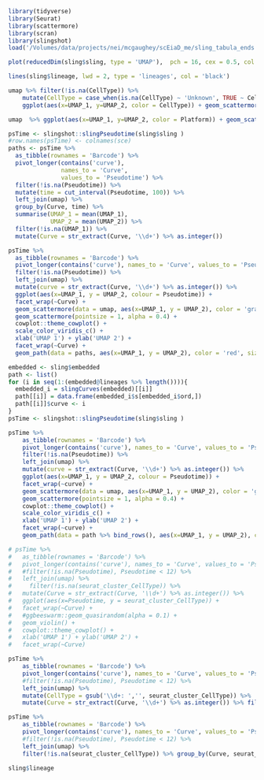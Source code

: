 ```r
library(tidyverse)
library(Seurat)
library(scattermore)
library(scran)
library(slingshot)
load('/Volumes/data/projects/nei/mcgaughey/scEiaD_me/sling_tabula_ends.Rdata')
```

```r

plot(reducedDim(sling$sling, type = 'UMAP'),  pch = 16, cex = 0.5, col = 'gray')

lines(sling$lineage, lwd = 2, type = 'lineages', col = 'black')
```
```r
umap %>% filter(!is.na(CellType)) %>% 
    mutate(CellType = case_when(is.na(CellType) ~ 'Unknown', TRUE ~ CellType)) %>% 
    ggplot(aes(x=UMAP_1, y=UMAP_2, color = CellType)) + geom_scattermore(pointsize =  1, pixels = c(1000,1000)) + scale_color_manual(values = c(pals::alphabet2(), pals::alphabet()) %>% unname()) + cowplot::theme_cowplot()
```

```r
umap  %>% ggplot(aes(x=UMAP_1, y=UMAP_2, color = Platform)) + geom_scattermore(size = 5, pixels = c(1000,1000)) + scale_color_manual(values = c(pals::alphabet()) %>% unname()) + cowplot::theme_cowplot() + facet_wrap(~Platform)
```

```r

psTime <- slingshot::slingPseudotime(sling$sling )
#row.names(psTime) <- colnames(sce)
paths <- psTime %>% 
  as_tibble(rownames = 'Barcode') %>% 
  pivot_longer(contains('curve'), 
               names_to = 'Curve', 
               values_to = 'Pseudotime') %>% 
  filter(!is.na(Pseudotime)) %>% 
  mutate(time = cut_interval(Pseudotime, 100)) %>% 
  left_join(umap) %>% 
  group_by(Curve, time) %>% 
  summarise(UMAP_1 = mean(UMAP_1),
            UMAP_2 = mean(UMAP_2)) %>% 
  filter(!is.na(UMAP_1)) %>% 
  mutate(Curve = str_extract(Curve, '\\d+') %>% as.integer()) 

psTime %>% 
  as_tibble(rownames = 'Barcode') %>% 
  pivot_longer(contains('curve'), names_to = 'Curve', values_to = 'Pseudotime') %>% 
  filter(!is.na(Pseudotime)) %>% 
  left_join(umap) %>% 
  mutate(curve = str_extract(Curve, '\\d+') %>% as.integer()) %>% 
  ggplot(aes(x=UMAP_1, y = UMAP_2, colour = Pseudotime)) + 
  facet_wrap(~Curve) + 
  geom_scattermore(data = umap, aes(x=UMAP_1, y = UMAP_2), color = 'gray', pointsize = 0.1, alpha = 0.4) + 
  geom_scattermore(pointsize = 1, alpha = 0.4) + 
  cowplot::theme_cowplot() + 
  scale_color_viridis_c() + 
  xlab('UMAP 1') + ylab('UMAP 2') +
  facet_wrap(~Curve) + 
  geom_path(data = paths, aes(x=UMAP_1, y = UMAP_2), color = 'red', size = 2) 


```

```r
embedded <- sling$embedded
path <- list()
for (i in seq(1:(embedded@lineages %>% length()))){
  embedded_i = slingCurves(embedded)[[i]]
  path[[i]] = data.frame(embedded_i$s[embedded_i$ord,])
  path[[i]]$curve <- i
}
psTime <- slingshot::slingPseudotime(sling$sling )

psTime %>% 
    as_tibble(rownames = 'Barcode') %>% 
    pivot_longer(contains('curve'), names_to = 'Curve', values_to = 'Pseudotime') %>% 
    filter(!is.na(Pseudotime)) %>% 
    left_join(umap) %>% 
    mutate(curve = str_extract(Curve, '\\d+') %>% as.integer()) %>% 
    ggplot(aes(x=UMAP_1, y = UMAP_2, colour = Pseudotime)) + 
    facet_wrap(~curve) + 
    geom_scattermore(data = umap, aes(x=UMAP_1, y = UMAP_2), color = 'gray', pointsize = 0.1, alpha = 0.4) + 
    geom_scattermore(pointsize = 1, alpha = 0.4) + 
    cowplot::theme_cowplot() + 
    scale_color_viridis_c() + 
    xlab('UMAP 1') + ylab('UMAP 2') +
    facet_wrap(~curve) + 
    geom_path(data = path %>% bind_rows(), aes(x=UMAP_1, y = UMAP_2), color = 'red', size = 1) 

```



```r
# psTime %>% 
#   as_tibble(rownames = 'Barcode') %>% 
#   pivot_longer(contains('curve'), names_to = 'Curve', values_to = 'Pseudotime') %>% 
#   #filter(!is.na(Pseudotime), Pseudotime < 12) %>% 
#   left_join(umap) %>% 
#     filter(!is.na(seurat_cluster_CellType)) %>% 
#   mutate(Curve = str_extract(Curve, '\\d+') %>% as.integer()) %>% 
#   ggplot(aes(x=Pseudotime, y = seurat_cluster_CellType)) + 
#   facet_wrap(~Curve) + 
#   #ggbeeswarm::geom_quasirandom(alpha = 0.1) +
#   geom_violin() +
#   cowplot::theme_cowplot() + 
#   xlab('UMAP 1') + ylab('UMAP 2') +
#   facet_wrap(~Curve)

psTime %>% 
    as_tibble(rownames = 'Barcode') %>% 
    pivot_longer(contains('curve'), names_to = 'Curve', values_to = 'Pseudotime') %>% 
    #filter(!is.na(Pseudotime), Pseudotime < 12) %>% 
    left_join(umap) %>% 
    mutate(CellType = gsub('\\d+: ','', seurat_cluster_CellType)) %>% 
    mutate(Curve = str_extract(Curve, '\\d+') %>% as.integer()) %>% filter(!is.na(Pseudotime)) %>% ggplot(aes(x=Pseudotime, color = `CellType`, y = Curve)) + geom_jitter() + scale_color_manual(values = c(pals::alphabet2(), pals::alphabet()) %>% unname())
```


```r
psTime %>% 
    as_tibble(rownames = 'Barcode') %>% 
    pivot_longer(contains('curve'), names_to = 'Curve', values_to = 'Pseudotime') %>% 
    #filter(!is.na(Pseudotime), Pseudotime < 12) %>% 
    left_join(umap) %>% 
    filter(!is.na(seurat_cluster_CellType)) %>% group_by(Curve, seurat_cluster_CellType) %>% summarise(Count = n(), Pseudotime = mean(Pseudotime, na.rm = TRUE)) %>% ungroup() %>% group_by(Curve) %>% mutate(Proportion  = Count / sum(Count) * 100) %>% filter(Proportion > 5) %>% mutate(Curve = str_extract(Curve, '\\d+') %>% as.integer()) %>% arrange(Curve, Pseudotime) %>% data.frame()

sling$lineage
```